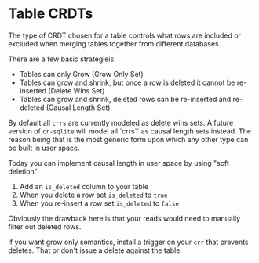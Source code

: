 # Table CRDTs

The type of CRDT chosen for a table controls what rows are included or excluded when merging tables together from different databases.

There are a few basic strategieis:

- Tables can only Grow (Grow Only Set)
- Tables can grow and shrink, but once a row is deleted it cannot be re-inserted (Delete Wins Set)
- Tables can grow and shrink, deleted rows can be re-inserted and re-deleted (Causal Length Set)

By default all `crrs` are currently modeled as delete wins sets. A future version of `cr-sqlite` will model all `crrs`` as causal length sets instead. The reason being that is the most generic form upon which any other type can be built in user space.

Today you can implement causal length in user space by using "soft deletion".

1. Add an `is_deleted` column to your table
2. When you delete a row set `is_deleted` to `true`
3. When you re-insert a row set `is_deleted` to `false`

Obviously the drawback here is that your reads would need to manually filter out deleted rows.

If you want grow only semantics, install a trigger on your `crr` that prevents deletes. That or don't issue a delete against the table.


